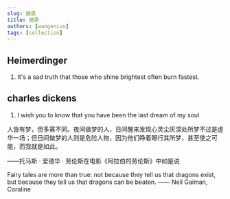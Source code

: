 ```yaml
---
slug: 摘录
title: 摘录
authors: [wangenius]
tags: [collection]
---
```


## Heimerdinger

1. It's a sad truth that those who shine brightest often burn fastest.

## charles dickens

1. I wish you to know that you have been the last dream of my soul

人皆有梦，但多寡不同。夜间做梦的人，日间醒来发现心灵尘灰深处所梦不过是虚华一场；但日间做梦的人则是危险人物，因为他们睁着眼行其所梦，甚至使之可能，而我就是如此。

——托马斯 · 爱德华 · 劳伦斯在电影《阿拉伯的劳伦斯》中如是说


Fairy tales are more than true: not because they tell us that dragons exist, but because they tell us that dragons can be beaten.
  —— Neil Gaiman, Coraline